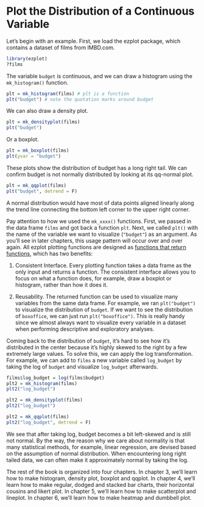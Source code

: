 # Plot the Distribution of a Continuous Variable

Let's begin with an example. First, we load the ezplot package, which contains 
a dataset of films from IMBD.com. 
```r
library(ezplot)
?films
```

The variable `budget` is continuous, and we can draw a histogram using the 
`mk_histogram()` function. 
```r
plt = mk_histogram(films) # plt is a function
plt("budget") # note the quotation marks around budget
```

We can also draw a density plot.
```r
plt = mk_densityplot(films) 
plt("budget") 
```

Or a boxplot.
```r
plt = mk_boxplot(films) 
plt(yvar = "budget") 
```

These plots show the distribution of budget has a long right tail. We can
confirm budget is not normally distributed by looking at its qq-normal plot. 
```r
plt = mk_qqplot(films) 
plt("budget", detrend = F) 
```

A normal distribution would have most of data points aligned linearly along the 
trend line connecting the bottom left corner to the upper right corner. 

Pay attention to how we used the `mk_xxxx()` functions. First, we passed in
the data frame `films` and got back a function `plt`. Next, we called 
`plt()` with the name of the variable we want to visualize (`"budget"`) as an
argument. As you'll see in later chapters, this usage pattern will occur over 
and over again. All ezplot plotting functions are designed as [functions that return functions](http://masterr.org/r/functions-that-return-functions/), which has two 
benefits: 

1. Consistent Interface. Every plotting function takes a data frame as the only
input and returns a function. The consistent interface allows you to focus on 
what a function does, for example, draw a boxplot or histogram, rather than how 
it does it. 

2. Reusability. The returned function can be used to visualize many variables 
from the same data frame. For example, we ran `plt("budget")` to visualize
the distribution of `budget`. If we want to see the distribution of `boxoffice`,
we can just run `plt("boxoffice")`. This is really handy since we almost always 
want to visualize every variable in a dataset when performing descriptive and
exploratory analyses. 

Coming back to the distribution of `budget`, it's hard to see how it's 
distributed in the center because it's highly skewed to the right by a few 
extremely large values. To solve this, we can apply the log transformation. 
For example, we can add to `films` a new variable called `log_budget` by 
taking the log of `budget` and visualize `log_budget` afterwards.
```r
films$log_budget = log(films$budget)
plt2 = mk_histogram(films)
plt2("log_budget")
```

```r
plt2 = mk_densityplot(films)
plt2("log_budget")
```

```r
plt2 = mk_qqplot(films)
plt2("log_budget", detrend = F)
```

We see that after taking log, budget becomes a bit left-skewed and is still
not normal. By the way, the reason why we care about normality is that many 
statistical methods, for example, linear regression, are devised based on the 
assumption of normal distribution. When encountering long right tailed data, 
we can often make it approximately normal by taking the log. 

The rest of the book is organized into four chapters. In chapter 3, we'll learn
how to make histogram, density plot, boxplot and qqplot. In chapter 4, we'll 
learn how to make regular, dodged and stacked bar charts, their horizontal
cousins and likert plot. In chapter 5, we'll learn how to make scatterplot and 
lineplot. In chapter 6, we'll learn how to make heatmap and dumbbell plot. 


